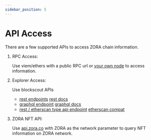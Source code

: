 ```yaml
---
sidebar_position: 5
---
```


# API Access

There are a few supported APIs to access ZORA chain information.

1. RPC Access:

    Use viem/ethers with a public RPC url or [your own node](https://github.com/conduitxyz/node) to access information.

2. Explorer Access:

    Use blockscout APIs
    * [rest endpoints](https://explorer.zora.energy/api-docs) [rest docs](https://docs.blockscout.com/for-users/api/rest-api-endpoints)
    * [graphql endpoint](https://explorer.zora.energy/graphiql) [graphql docs](https://docs.blockscout.com/for-users/api/graphql) 
    * [rest / etherscan type api endpoint](https://explorer.zora.energy/api) [etherscan compat](https://docs.blockscout.com/for-users/api/rpc-endpoints)

3. ZORA NFT API:

    Use [api.zora.co](https://api.zora.co/) with ZORA as the network parameter to query NFT information on ZORA network.


